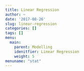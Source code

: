 ```yaml
---
title: Linear Regression
author: ~
date: '2017-08-26'
slug: linear-regression
categories: []
tags: []
menu:
  main:
    parent: Modelling
    idenitfier: Linear Regression
    weight: 5
menuname: "stat"
---
```


